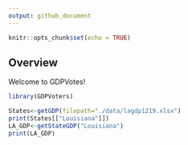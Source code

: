 ```yaml
---
output: github_document
---
```


```r
knitr::opts_chunk$set(echo = TRUE)
```

## Overview

Welcome to GDPVotes!

```r
library(GDPVoters)

States<-getGDP(filepath="./data/lagdp1219.xlsx")
print(States[["Louisiana"]])
LA_GDP<-getStateGDP("Louisiana")
print(LA_GDP)
```
